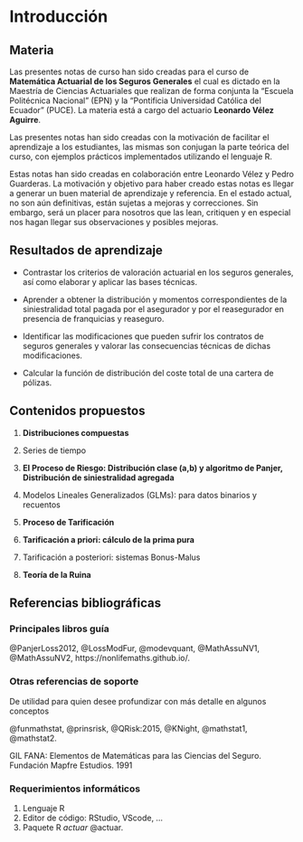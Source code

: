 <!------------------------------------------------------------------------------------------------->
# Introducción

<!------------------------------------------------------------------------------------------------->
## Materia

Las presentes notas de curso han sido creadas para el curso de **Matemática Actuarial de los 
Seguros Generales** el cual es dictado en la Maestría de Ciencias Actuariales que realizan de forma 
conjunta la "Escuela Politécnica Nacional" (EPN) y la "Pontificia Universidad Católica del Ecuador" 
(PUCE). La materia está a cargo del actuario **Leonardo Vélez Aguirre**. 

Las presentes notas han sido creadas con la motivación de facilitar el aprendizaje a los 
estudiantes, las mismas son conjugan la parte teórica del curso, con ejemplos prácticos 
implementados utilizando el lenguaje R.

Estas notas han sido creadas en colaboración entre Leonardo Vélez y Pedro Guarderas. La motivación
y objetivo para haber creado estas notas es llegar a generar un buen material de aprendizaje y 
referencia. En el estado actual, no son aún definitivas, están sujetas a mejoras y correcciones.
Sin embargo, será un placer para nosotros que las lean, critiquen y en especial nos hagan llegar
sus observaciones y posibles mejoras.

<!------------------------------------------------------------------------------------------------->
## Resultados de aprendizaje

- Contrastar los criterios de valoración actuarial en los seguros generales, así como elaborar y 
aplicar las bases técnicas.

- Aprender a obtener la distribución y momentos correspondientes de la siniestralidad total pagada
por el asegurador y por el reasegurador en presencia de franquicias y reaseguro.

- Identificar las modificaciones que pueden sufrir los contratos de seguros generales y valorar las
consecuencias técnicas de dichas modificaciones.

- Calcular la función de distribución del coste total de una cartera de pólizas.

## Contenidos propuestos

1. **Distribuciones compuestas**

2. Series de tiempo

3. **El Proceso de Riesgo: Distribución clase (a,b) y algoritmo de Panjer, Distribución de 
siniestralidad agregada**

4. Modelos Lineales Generalizados (GLMs): para datos binarios y recuentos

5. **Proceso de Tarificación**

6. **Tarificación a priori: cálculo de la prima pura**

7. Tarificación a posteriori: sistemas Bonus-Malus

8. **Teoría de la Ruina**

<!------------------------------------------------------------------------------------------------->
## Referencias bibliográficas

### Principales libros guía {-}

@PanjerLoss2012, 
@LossModFur, 
@modevquant, 
@MathAssuNV1, 
@MathAssuNV2, 
https://nonlifemaths.github.io/. 

### Otras referencias de soporte {-}

De utilidad para quien desee profundizar con más detalle en algunos conceptos

@funmathstat, 
@prinsrisk, 
@QRisk:2015, 
@KNight, 
@mathstat1, 
@mathstat2. 


GIL FANA: Elementos de Matemáticas para las Ciencias del Seguro. Fundación Mapfre Estudios. 1991

### Requerimientos informáticos {-}

1. Lenguaje R
2. Editor de código: RStudio, VScode, ...
3. Paquete R *actuar* @actuar.
